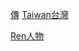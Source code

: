 {{Catnav|頁面分類|人物|各職業人物|艺术家|傳統藝術家}}
{{Catnav|頁面分類|人物|各職業人物|傳統藝術家}}
{{Catnav|頁面分類|人文學科|艺术|艺术家|傳統藝術家}}

[[category:臺灣藝術家|傳]]
[[Category:台灣傳統藝術|Ren人物]]
[[category:各國傳統藝術家|Taiwan台灣]]